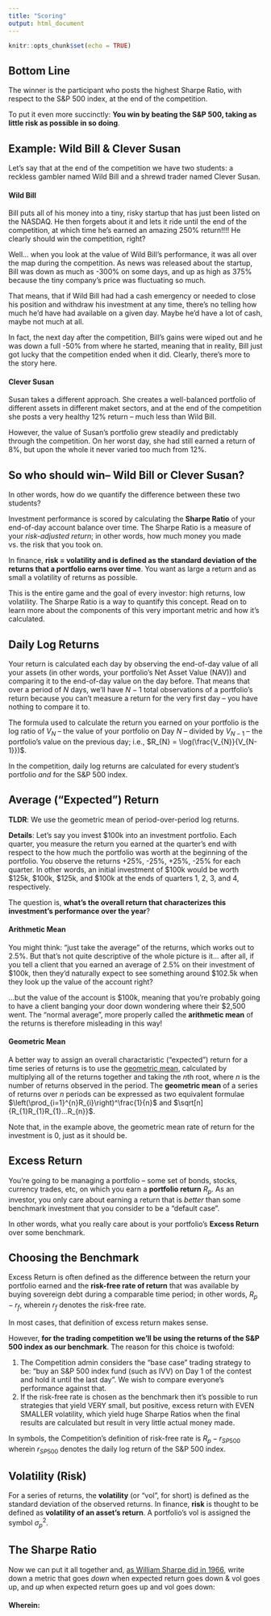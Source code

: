 ```yaml
---
title: "Scoring"
output: html_document
---
```


```r
knitr::opts_chunk$set(echo = TRUE)
```

## Bottom Line
The winner is the participant who posts the highest Sharpe Ratio, with respect 
to the S&P 500 index, at the end of the competition.

To put it even more succinctly: **You win by beating the S&P 500, taking as 
little risk as possible in so doing**.

## Example: Wild Bill & Clever Susan
Let's say that at the end of the competition we have two students: a reckless
gambler named Wild Bill and a shrewd trader named Clever Susan.

#### Wild Bill
Bill puts all of his money into a tiny, risky startup that has just been listed
on the NASDAQ. He then forgets about it and lets it ride until the end of the
competition, at which time he's earned an amazing 250% return!!!! He clearly
should win the competition, right?

Well... when you look at the value of Wild Bill's performance, it was all over
the map during the competition. As news was released about the startup, Bill was
down as much as -300% on some days, and up as high as 375% because the tiny
company's price was fluctuating so much. 

That means, that if Wild Bill had had a cash emergency or needed to close his
position and withdraw his investment at any time, there's no telling how much
he'd have had available on a given day. Maybe he'd have a lot of cash, maybe not
much at all.

In fact, the next day after the competition, Bill's gains were wiped out and he
was down a full -50% from where he started, meaning that in reality, Bill just
got lucky that the competition ended when it did. Clearly, there's more to the
story here.


#### Clever Susan 
Susan takes a different approach. She creates a well-balanced
portfolio of different assets in different maket sectors, and at the end of the
competition she posts a very healthy 12% return -- much less than Wild Bill.

However, the value of Susan's portfolio grew steadily and predictably through
the competition. On her worst day, she had still earned a return of 8%, but upon
the whole it never varied too much from 12%.

## So who should win-- Wild Bill or Clever Susan?
In other words, how do we quantify the difference between these two students?

Investment performance is scored by calculating the **Sharpe Ratio** of your
end-of-day account balance over time. The Sharpe Ratio is a measure of your
*risk-adjusted return*; in other words, how much money you made vs. the risk
that you took on.

In finance, **risk = volatility and is defined as the standard deviation of the
returns that a portfolio earns over time**. You want as large a return and as
small a volatility of returns as possible.

This is the entire game and the goal of every investor: high returns, low
volatility. The Sharpe Ratio is a way to quantify this concept. Read on to learn
more about the components of this very important metric and how it's calculated.

## Daily Log Returns
Your return is calculated each day by observing the end-of-day value of all your
assets (in other words, your portfolio's Net Asset Value (NAV)) and comparing it 
to the end-of-day value on the day before. That means that over a period of $N$ 
days, we'll have $N - 1$ total observations of a portfolio's return because you can't measure a return for the very first day -- you have nothing to compare it to.

The formula used to calculate the return you earned on your portfolio is the log
ratio of $V_{N}$ -- the value of your portfolio on Day $N$ -- divided by
$V_{N-1}$ -- the portfolio's value on the previous day; i.e., $R_{N} =
\log(\frac{V_{N}}{V_{N-1}})$.

In the competition, daily log returns are calculated for every student's
portfolio *and* for the S&P 500 index.

## Average ("Expected") Return
**TLDR**: We use the geometric mean of period-over-period log returns.

**Details**: Let's say you invest $100k into an investment portfolio. Each
quarter, you measure the return you earned at the quarter's end with respect to
the how much the portfolio was worth at the beginning of the portfolio. You
observe the returns +25%, -25%, +25%, -25% for each quarter. In other words, an
initial investment of $100k would be worth $125k, $100k, $125k, and $100k at the
ends of quarters 1, 2, 3, and 4, respectively.

The question is, **what's the overall return that characterizes this
investment's performance over the year**?

#### Arithmetic Mean
You might think: "just take the average" of the returns, which works out to
2.5%. But that's not quite descriptive of the whole picture is it... after all,
if you tell a client that you earned an average of 2.5% on their investment of
$100k, then they'd naturally expect to see something around $102.5k when they
look up the value of the account right?

...but the value of the account is $100k, meaning that you're probably going to
have a client banging your door down wondering where their $2,500 went. The
"normal average", more properly called the **arithmetic mean** of the returns is
therefore misleading in this way!

#### Geometric Mean
A better way to assign an overall charactaristic ("expected") return for a time
series of returns is to use the [geometric
mean](https://www.investopedia.com/ask/answers/06/geometricmean.asp#:~:text=The%20geometric%20mean%20differs%20from,returns%20than%20the%20arithmetic%20mean),
calculated by multiplying all of the returns together and taking the $n$th root,
where $n$ is the number of returns observed in the period. The **geometric
mean** of a series of returns over $n$ periods can be expressed as two
equivalent formulae $\left(\prod_{i=1}^{n}R_{i}\right)^\frac{1}{n}$ and
$\sqrt[n]{R_{1}R_{1}R_{1}...R_{n}}$.

Note that, in the example above, the geometric mean rate of return for the
investment is 0, just as it should be.

## Excess Return
You're going to be managing a portfolio -- some set of bonds, stocks, currency
trades, etc, on which you earn a **portfolio return** $R_{p}$. As an investor,
you only care about earning a return that is *better* than some benchmark 
investment that you consider to be a "default case".

In other words, what you really care about is your portfolio's **Excess Return**
over some benchmark.

## Choosing the Benchmark
Excess Return is often defined as the difference between the return your 
portfolio earned and the **risk-free rate of return** that was available by buying 
sovereign debt during a comparable time period; in other words, $R_{p} - r_{f}$,
wherein $r_{f}$ denotes the risk-free rate.

In most cases, that definition of excess return makes sense. 

However, **for the trading competition we'll be using the returns of the S&P 500 
index as our benchmark**. The reason for this choice is twofold: 

  1. The Competition admin considers the "base case" trading strategy to be: 
    "buy an S&P 500 index fund (such as IVV) on Day 1 of the contest and hold it
    until the last day". We wish to compare everyone's performance against that.
  2. If the risk-free rate is chosen as the benchmark then it's possible to run
    strategies that yield VERY small, but positive, excess return with EVEN 
    SMALLER volatility, which yield huge Sharpe Ratios when the final results 
    are calculated but result in very little actual money made.
    
In symbols, the Competition's definition of risk-free rate is $R_{p} - r_{SP500}$
wherein $r_{SP500}$ denotes the daily log return of the S&P 500 index.

## Volatility (Risk)
For a series of returns, the **volatility** (or "vol", for short) is defined as
the standard deviation of the observed returns. In finance, **risk** is thought
to be defined as **volatility of an asset's return**. A portfolio's vol is 
assigned the symbol $\sigma^{2}_{p}$.

## The Sharpe Ratio
Now we can put it all together and, [as William Sharpe did in
1966](http://web.stanford.edu/~wfsharpe/art/sr/SR.htm), write down a metric that
goes *down* when expected return goes down & vol goes up, and *up* when expected
return goes up and vol goes down:

\begin{align*}
{\tt Sharpe\ Ratio} = \frac{R_{p} - r_{SP500}}{\sigma^{2}_{p}} 
\end{align*}

#### Wherein:

\begin{align*}
R_{p} & {\sf: Portfolio\ Return} \\
r_{SP500} & {\sf: SP500\ rate\ of\ return} \\
\sigma^{2}_{p} & {\sf: Volatility\ of\ portfolio\ return}
\end{align*}
